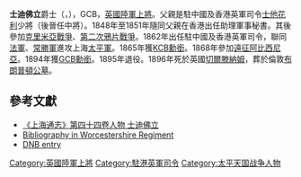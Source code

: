{{Infobox military person
| name          =Sir Charles Staveley<br/>查理斯·士迪佛立爵士
| image         =Sir Charles William Dunbar Staveley.jpg
| caption       =Sir Charles Staveley
| birth_date          = 1817年12月18日
| death_date          = {{death-date and age|23 November 1896|18 December 1817}}
| death_place         = {{{flagicon|United Kingdom}}[[大英帝國|大英帝國]][[切爾滕納姆|切爾滕納姆]]
| placeofburial_label = 
| placeofburial = 
| birth_place  =
| placeofburial_coordinates = <!-- {{coord|LAT|LONG|display=inline,title}} -->
| nickname      =
| allegiance    ={{flagicon|United Kingdom}}[[大英帝國|大英帝國]]
| branch        =[[Image:Flag_of_the_British_Army.svg|23px]][[英國陸軍|英國陸軍]]
| serviceyears  =
| rank          =[[將軍|將軍]]
| unit          =
| commands      =[[駐港英軍|駐中國及香港英軍司令]]<br>[[Western_District_(British_Army)|Western District]]<br>[[孟買陸軍|孟買陸軍]]
| battles       =[[克里米亞戰爭|克里米亞戰爭]]<br>[[第二次鴉片戰爭|第二次鴉片戰爭]]<br>[[遠征阿比西尼亞|遠征阿比西尼亞]]
| awards        =[[巴斯勳章|巴斯勳章]]<br/>（KCB，Knight Grand Cross of the Order of the Bath）
| relations     =
| laterwork     =
}}

'''士迪佛立'''爵士（{{lang-en|Sir Charles William Dunbar Staveley}}，{{bd|1817年|12月18日|1896年|11月23日}}），GCB，[[英國陸軍|英國陸軍]][[上將|上將]]。父親是駐中國及香港英軍司令[[士他花利|士他花利]]少將（後晉任中將）。1848年至1851年隨同父親在香港出任助理軍事秘書。其後參加[[克里米亞戰爭|克里米亞戰爭]]、[[第二次鴉片戰爭|第二次鴉片戰爭]]。1862年出任駐中國及香港英軍司令，聯同[[法軍|法軍]]、[[常勝軍|常勝軍]]進攻上海[[太平軍|太平軍]]。1865年獲[[KCB勳銜|KCB勳銜]]。1868年參加[[遠征阿比西尼亞|遠征阿比西尼亞]]。1894年獲[[GCB勳銜|GCB勳銜]]。1895年退役。1896年死於英國[[切爾滕納姆|切爾滕納姆]]，葬於倫敦[[布朗普頓公墓|布朗普頓公墓]]。

==參考文獻==
*[http://www.shtong.gov.cn/newsite/node2/node2247/node4603/node79844/node79846/userobject1ai102337.html 《上海通志》第四十四卷人物 士迪佛立]{{Wayback|url=http://www.shtong.gov.cn/newsite/node2/node2247/node4603/node79844/node79846/userobject1ai102337.html |date=20190415132201 }}
*[http://www.worcestershireregiment.com/wr.php?main=inc/c_staveley Bibliography in Worcestershire Regiment]{{Wayback|url=http://www.worcestershireregiment.com/wr.php?main=inc%2Fc_staveley |date=20200814115318 }}
*[http://www.staveley-genealogy.com/cwd_staveley.htm DNB entry] {{Wayback|url=http://www.staveley-genealogy.com/cwd_staveley.htm |date=20211220045540 }}

{{DEFAULTSORT:Staveley, Charles}}
[[Category:英國陸軍上將|Category:英國陸軍上將]]
[[Category:駐港英軍司令|Category:駐港英軍司令]]
[[Category:太平天国战争人物|Category:太平天国战争人物]]